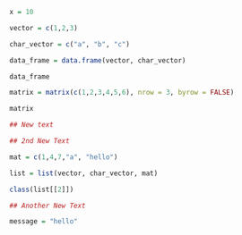 ```{r}

x = 10

vector = c(1,2,3)

char_vector = c("a", "b", "c")

data_frame = data.frame(vector, char_vector)

data_frame

matrix = matrix(c(1,2,3,4,5,6), nrow = 3, byrow = FALSE)

matrix

## New text

## 2nd New Text

mat = c(1,4,7,"a", "hello")

list = list(vector, char_vector, mat)

class(list[[2]])

## Another New Text

message = "hello"

```

